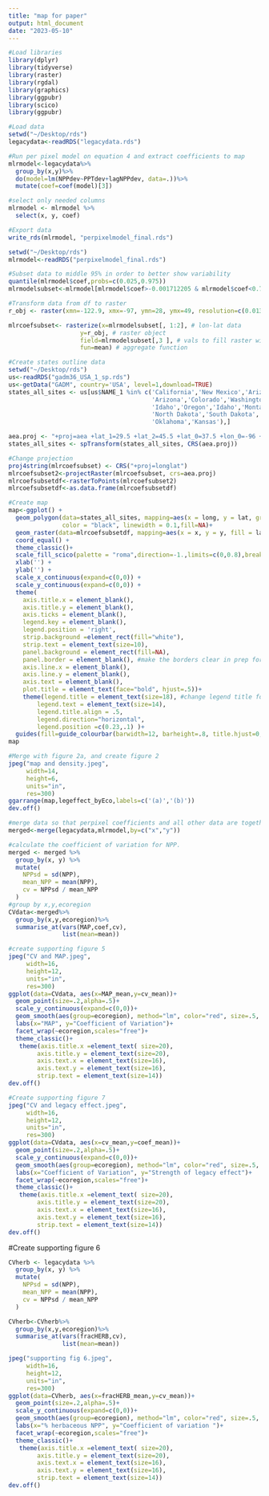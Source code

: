 ```yaml
---
title: "map for paper"
output: html_document
date: "2023-05-10"
---
```


```r
#Load libraries
library(dplyr)
library(tidyverse)
library(raster)
library(rgdal)
library(graphics)
library(ggpubr)
library(scico)
library(ggpubr)

#Load data 
setwd("~/Desktop/rds")
legacydata<-readRDS("legacydata.rds")

#Run per pixel model on equation 4 and extract coefficients to map
mlrmodel<-legacydata%>%
  group_by(x,y)%>%
  do(model=lm(NPPdev~PPTdev+lagNPPdev, data=.))%>%
  mutate(coef=coef(model)[3])

#select only needed columns
mlrmodel <- mlrmodel %>%
  select(x, y, coef)

#Export data
write_rds(mlrmodel, "perpixelmodel_final.rds")
```

```r
setwd("~/Desktop/rds")
mlrmodel<-readRDS("perpixelmodel_final.rds")

#Subset data to middle 95% in order to better show variability
quantile(mlrmodel$coef,probs=c(0.025,0.975))
mlrmodelsubset<-mlrmodel[mlrmodel$coef>-0.001712205 & mlrmodel$coef<0.796500417, ] 
```

```r
#Transform data from df to raster
r_obj <- raster(xmn=-122.9, xmx=-97, ymn=28, ymx=49, resolution=c(0.01347473, 0.01347473))

mlrcoefsubset<- rasterize(x=mlrmodelsubset[, 1:2], # lon-lat data
                    y=r_obj, # raster object
                    field=mlrmodelsubset[,3 ], # vals to fill raster with
                    fun=mean) # aggregate function
```

```r
#Create states outline data
setwd("~/Desktop/rds")
us<-readRDS("gadm36_USA_1_sp.rds")
us<-getData("GADM", country='USA', level=1,download=TRUE)
states_all_sites <- us[us$NAME_1 %in% c('California','New Mexico','Arizona','Utah',
                                        'Arizona','Colorado','Washington','Wyoming',
                                        'Idaho','Oregon','Idaho','Montana','Texas',
                                        'North Dakota','South Dakota','Nebraska',
                                        'Oklahoma','Kansas'),]

aea.proj <- "+proj=aea +lat_1=29.5 +lat_2=45.5 +lat_0=37.5 +lon_0=-96 +x_0=0 +y_0=0 +ellps=GRS80 +datum=NAD83 +units=m +no_defs"
states_all_sites <- spTransform(states_all_sites, CRS(aea.proj))
```

```r
#Change projection
proj4string(mlrcoefsubset) <- CRS("+proj=longlat")
mlrcoefsubset2<-projectRaster(mlrcoefsubset, crs=aea.proj)
mlrcoefsubsetdf<-rasterToPoints(mlrcoefsubset2)
mlrcoefsubsetdf<-as.data.frame(mlrcoefsubsetdf)
```

```r
#Create map
map<-ggplot() + 
  geom_polygon(data=states_all_sites, mapping=aes(x = long, y = lat, group=group),
               color = "black", linewidth = 0.1,fill=NA)+
  geom_raster(data=mlrcoefsubsetdf, mapping=aes(x = x, y = y, fill = layer)) + 
  coord_equal() +
  theme_classic()+
  scale_fill_scico(palette = "roma",direction=-1.,limits=c(0,0.8),breaks = c(0.0, 0.2, 0.4, 0.6, 0.8))+ 
  xlab('') +
  ylab('') +
  scale_x_continuous(expand=c(0,0)) +
  scale_y_continuous(expand=c(0,0)) +
  theme(
    axis.title.x = element_blank(),
    axis.title.y = element_blank(),
    axis.ticks = element_blank(),
    legend.key = element_blank(),
    legend.position = 'right',
    strip.background =element_rect(fill="white"),
    strip.text = element_text(size=10),
    panel.background = element_rect(fill=NA),
    panel.border = element_blank(), #make the borders clear in prep for just have two axes
    axis.line.x = element_blank(),
    axis.line.y = element_blank(),
    axis.text = element_blank(),
    plot.title = element_text(face="bold", hjust=.5))+
    theme(legend.title = element_text(size=18), #change legend title font size
        legend.text = element_text(size=14),
        legend.title.align = .5,
        legend.direction="horizontal",
        legend.position =c(0.23,.1) )+
  guides(fill=guide_colourbar(barwidth=12, barheight=.8, title.hjust=0, title="Legacy Effect ", draw.llim = TRUE, draw.ulim = TRUE,title.position="top"))
map

```

```r
#Merge with figure 2a, and create figure 2
jpeg("map and density.jpeg",
     width=14,
     height=6,
     units="in",
     res=300)
ggarrange(map,legeffect_byEco,labels=c('(a)','(b)'))
dev.off()
```

```r
#merge data so that perpixel coefficients and all other data are together. 
merged<-merge(legacydata,mlrmodel,by=c("x","y"))

#calculate the coefficient of variation for NPP. 
merged <- merged %>%
  group_by(x, y) %>%
  mutate(
    NPPsd = sd(NPP),
    mean_NPP = mean(NPP),
    cv = NPPsd / mean_NPP
  )
#group by x,y,ecoregion
CVdata<-merged%>%
  group_by(x,y,ecoregion)%>%
  summarise_at(vars(MAP,coef,cv),
               list(mean=mean))
```

```r
#create supporting figure 5 
jpeg("CV and MAP.jpeg",
     width=16,
     height=12,
     units="in",
     res=300)
ggplot(data=CVdata, aes(x=MAP_mean,y=cv_mean))+
  geom_point(size=.2,alpha=.5)+
  scale_y_continuous(expand=c(0,0))+
  geom_smooth(aes(group=ecoregion), method="lm", color="red", size=.5, se=FALSE)+
  labs(x="MAP", y="Coefficient of Variation")+
  facet_wrap(~ecoregion,scales="free")+
  theme_classic()+
   theme(axis.title.x =element_text( size=20),
        axis.title.y = element_text(size=20),
        axis.text.x = element_text(size=16),
        axis.text.y = element_text(size=16),
        strip.text = element_text(size=14))
dev.off()
```

```r
#Create supporting figure 7
jpeg("CV and legacy effect.jpeg",
     width=16,
     height=12,
     units="in",
     res=300)
ggplot(data=CVdata, aes(x=cv_mean,y=coef_mean))+
  geom_point(size=.2,alpha=.5)+
  scale_y_continuous(expand=c(0,0))+
  geom_smooth(aes(group=ecoregion), method="lm", color="red", size=.5, se=FALSE)+
  labs(x="Coefficient of Variation", y="Strength of legacy effect")+
  facet_wrap(~ecoregion,scales="free")+
  theme_classic()+
   theme(axis.title.x =element_text( size=20),
        axis.title.y = element_text(size=20),
        axis.text.x = element_text(size=16),
        axis.text.y = element_text(size=16),
        strip.text = element_text(size=14))
dev.off()
```

#Create supporting figure 6
```r
CVherb <- legacydata %>%
  group_by(x, y) %>%
  mutate(
    NPPsd = sd(NPP),
    mean_NPP = mean(NPP),
    cv = NPPsd / mean_NPP
  )

CVherb<-CVherb%>%
  group_by(x,y,ecoregion)%>%
  summarise_at(vars(fracHERB,cv),
               list(mean=mean))
```

```r
jpeg("supporting fig 6.jpeg",
     width=16,
     height=12,
     units="in",
     res=300)
ggplot(data=CVherb, aes(x=fracHERB_mean,y=cv_mean))+
  geom_point(size=.2,alpha=.5)+
  scale_y_continuous(expand=c(0,0))+
  geom_smooth(aes(group=ecoregion), method="lm", color="red", size=.5, se=FALSE)+
  labs(x="% herbaceous NPP", y="Coefficient of variation ")+
  facet_wrap(~ecoregion,scales="free")+
  theme_classic()+
   theme(axis.title.x =element_text( size=20),
        axis.title.y = element_text(size=20),
        axis.text.x = element_text(size=16),
        axis.text.y = element_text(size=16),
        strip.text = element_text(size=14))
dev.off()
```

